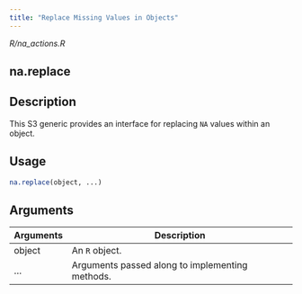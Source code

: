 ```yaml
---
title: "Replace Missing Values in Objects"
---
```


*R/na_actions.R*

## na.replace

## Description
This S3 generic provides an interface for replacing `NA` values within an object. 


## Usage
```r
na.replace(object, ...) 
```

## Arguments
|Arguments|Description|
|---|---|
| object | An `R` object. |
| ... | Arguments passed along to implementing methods. |







